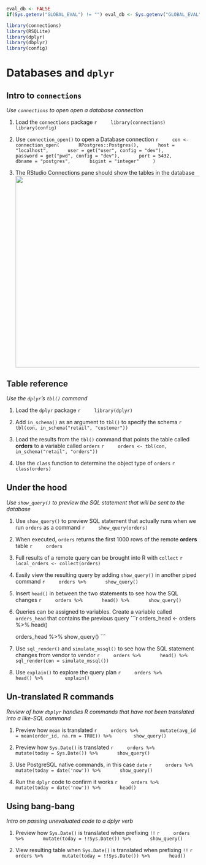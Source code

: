 ```r
eval_db <- FALSE
if(Sys.getenv("GLOBAL_EVAL") != "") eval_db <- Sys.getenv("GLOBAL_EVAL")
```

```r
library(connections)
library(RSQLite)
library(dplyr)
library(dbplyr)
library(config)
```

# Databases and `dplyr`

## Intro to `connections`
*Use `connections` to open open a database connection*

1. Load the `connections` package
    ```r
    library(connections)
    library(config)
    ```

1. Use `connection_open()` to open a Database connection
    ```r
    con <- connection_open(
      RPostgres::Postgres(),
      host =  "localhost",
      user = get("user", config = "dev"),
      password = get("pwd", config = "dev"),
      port = 5432,
      dbname = "postgres",
      bigint = "integer"
    )
    ```
    
1. The RStudio Connections pane should show the tables in the database
<img src="images/05-conn-pane.png" align="center" width="500px"> 

## Table reference
*Use the `dplyr`'s `tbl()` command*

1. Load the `dplyr` package
    ```r
    library(dplyr)
    ```

1. Add `in_schema()` as an argument to `tbl()` to specify the schema
    ```r
    tbl(con, in_schema("retail", "customer"))
    ```

1. Load the results from the `tbl()` command that points the table called **orders** to a variable called `orders` 
    ```r
    orders <- tbl(con, in_schema("retail", "orders"))
    ```
    
1. Use the `class` function to determine the object type of `orders`
    ```r
    class(orders)
    ```

## Under the hood 
*Use `show_query()` to preview the SQL statement that will be sent to the database*

1. Use `show_query()` to preview SQL statement that actually runs when we run `orders` as a command
    ```r
    show_query(orders)
    ```
    
1. When executed, `orders` returns the first 1000 rows of the remote **orders** table
    ```r
    orders
    ```

1. Full results of a remote query can be brought into R with `collect`
    ```r
    local_orders <- collect(orders)
    ```

1. Easily view the resulting query by adding `show_query()` in another piped command
    ```r
    orders %>%
      show_query()
    ```

1. Insert `head()` in between the two statements to see how the SQL changes
    ```r
    orders %>%
      head() %>%
      show_query()
    ```
    
1. Queries can be assigned to variables. Create a variable called `orders_head` that contains the previous query
    ```r
    orders_head <- orders %>% 
      head()
    
    orders_head %>% 
      show_query()
    ```

1. Use `sql_render()` and `simulate_mssql()` to see how the SQL statement changes from vendor to vendor
    ```r
    orders %>%
      head() %>%
      sql_render(con = simulate_mssql()) 
    ```

1. Use `explain()` to explore the query plan
    ```r
    orders %>% 
      head() %>% 
      explain()
    ```
    
## Un-translated R commands
*Review of how `dbplyr` handles R commands that have not been translated into a like-SQL command*

1. Preview how `mean` is translated
    ```r
    orders %>% 
      mutate(avg_id = mean(order_id, na.rm = TRUE)) %>% 
      show_query()
    ```

1. Preview how `Sys.Date()` is translated
    ```r
    orders %>%
      mutate(today = Sys.Date()) %>%
      show_query()
    ```

1. Use PostgreSQL native commands, in this case `date`
    ```r
    orders %>%
      mutate(today = date('now')) %>%
      show_query()
    ```

1. Run the `dplyr` code to confirm it works
    ```r
    orders %>%
      mutate(today = date('now')) %>%
      head()
    ```

## Using bang-bang
*Intro on passing unevaluated code to a dplyr verb*

1. Preview how `Sys.Date()` is translated when prefixing `!!`
    ```r
    orders %>%
      mutate(today = !!Sys.Date()) %>%
      show_query()
    ```

1. View resulting table when `Sys.Date()` is translated when prefixing `!!`
    ```r
    orders %>%
      mutate(today = !!Sys.Date()) %>%
      head()
    ```
